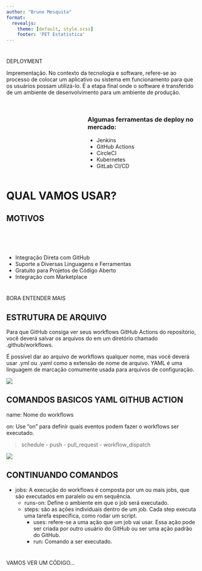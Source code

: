 ```yaml
---
author: "Bruno Mesquita"
format: 
  revealjs:
    theme: [default, style.scss]
    footer: 'PET Estatística'
---
```


#  {.title}

::: r-fit-text
[DEPLOYMENT]{.flow}
:::

::: {.notes}
Imprementação. No contexto da tecnologia e software, refere-se ao processo de colocar um aplicativo ou sistema em funcionamento para que os usuários possam utilizá-lo. É a etapa final onde o software é transferido de um ambiente de desenvolvimento para um ambiente de produção.
:::

##  {background-image="question.jpg" background-size="contain" background-position="left"}

::: columns
::: {.column width="40%"}
:::

::: {.column width="60%"}
### Algumas ferramentas de deploy no mercado:

::: incremental
- [Jenkins]{.red}
- [GitHub Actions]{.orange}
- [CircleCI]{.red}
- [Kubernetes]{.orange}
- [GitLab CI/CD]{.red}
:::
:::
:::

# QUAL VAMOS USAR? {.textcenter}

##  {background-image="https://devdosvid.blog/2020/03/18/github-actions-first-impression/cover-image.png"}

## MOTIVOS

<br><br><br>

::: incremental
- Integração Direta com GitHub
- Suporte a Diversas Linguagens e Ferramentas
- Gratuito para Projetos de Código Aberto
- Integração com Marketplace
:::


#  {.title}

::: r-fit-text
[BORA ENTENDER MAIS]{.flow}
:::

## ESTRUTURA DE ARQUIVO {.textcenter}

Para que GitHub consiga ver seus [workflows]{.orange} GitHub Actions do repositório, você deverá salvar os arquivos do em um diretório chamado [.github/workflows]{.red}.

É possível dar ao arquivo de [workflows]{.orange} qualquer nome, mas você deverá usar [.yml]{.red} ou [.yaml]{.red} como a extensão de nome de arquivo. YAML é uma linguagem de marcação comumente usada para arquivos de configuração.

![](Captura1.png)

## COMANDOS BASICOS YAML GITHUB ACTION {.text}

[name]{.red}: Nome do [workflows]{.orange}

[on]{.red}: Use "on" para definir quais eventos podem fazer o [workflows]{.orange} ser executado.

> [schedule - push - pull_request - workflow_dispatch]{.orange}

![](Captura2.png){fig-align="center"}


## CONTINUANDO COMANDOS
- [jobs]{.red}: A execução do [workflows]{.orange} é composta por um ou mais jobs, que são executados em paralelo ou em sequência.
  - [runs-on]{.red}: Define o ambiente em que o job será executado.
  - [steps]{.red}: são as ações individuais dentro de um job. Cada step executa uma tarefa específica, como rodar um script.
    - [uses]{.red}: refere-se a uma ação que um job vai usar. Essa ação pode ser criada por outro usuário do GitHub ou ser uma ação padrão do GitHub.
    - [run]{.red}: Comando a ser executado.

#  {.title}

::: r-fit-text
[VAMOS VER UM CÓDIGO...]{.flow}
:::

